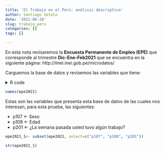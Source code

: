 ```yaml
---
title: 'El Trabajo en el Perú: análisis descriptivo'
author: Santiago Sotelo
date: '2021-06-28'
slug: trabajo_peru
categories: []
tags: []

---
```


En esta nota revisaremos la **Encuesta Permanente de Empleo (EPE)** que corresponde al trimestre **Dic-Ene-Feb2021** que se encuentra en la siguiente página: http://iinei.inei.gob.pe/microdatos/

Carguemos la base de datos y revisemos las variables que tiene:

<details><summary>R code</summary>

```r
library(tidyverse)
library(rio)

epe2021 <- import("C:/Users/Lenovo/Documents/Biblioteca/Tesis/EPE 2021_ Encuesta Permanente de Empleo/Trim Dic-Ene-Feb21.sav")
names(epe2021)

```

</details>

```r
names(epe2021)
```

Estas son las variables que presenta esta base de datos de las cuales nos interesan, para esta prueba, las siguientes:

 - p107 <- Sexo
 - p108 <- Edad
 - p201 <- ¿La semana pasada usted tuvo algún trabajo?

```r
epe2021_1<- subset(epe2021, select=c("p107", "p108", "p201"))

str(epe2021_1)
```










